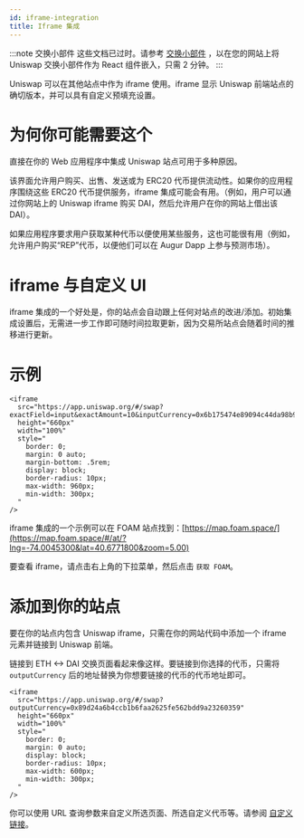 ```yaml
---
id: iframe-integration
title: Iframe 集成
---
```


:::note 交换小部件
这些文档已过时。请参考 [交换小部件](../../../swap-widget/guides/getting-started) ，以在您的网站上将 Uniswap 交换小部件作为 React 组件嵌入，只需 2 分钟。
:::

Uniswap 可以在其他站点中作为 iframe 使用。iframe 显示 Uniswap 前端站点的确切版本，并可以具有自定义预填充设置。

# 为何你可能需要这个

直接在你的 Web 应用程序中集成 Uniswap 站点可用于多种原因。

该界面允许用户购买、出售、发送或为 ERC20 代币提供流动性。如果你的应用程序围绕这些 ERC20 代币提供服务，iframe 集成可能会有用。（例如，用户可以通过你网站上的 Uniswap iframe 购买 DAI，然后允许用户在你的网站上借出该 DAI）。

如果应用程序要求用户获取某种代币以便使用某些服务，这也可能很有用（例如，允许用户购买“REP”代币，以便他们可以在 Augur Dapp 上参与预测市场）。

# iframe 与自定义 UI

iframe 集成的一个好处是，你的站点会自动跟上任何对站点的改进/添加。初始集成设置后，无需进一步工作即可随时间拉取更新，因为交易所站点会随着时间的推移进行更新。

# 示例

```text
<iframe
  src="https://app.uniswap.org/#/swap?exactField=input&exactAmount=10&inputCurrency=0x6b175474e89094c44da98b954eedeac495271d0f"
  height="660px"
  width="100%"
  style="
    border: 0;
    margin: 0 auto;
    margin-bottom: .5rem;
    display: block;
    border-radius: 10px;
    max-width: 960px;
    min-width: 300px;
  "
/>
```

iframe 集成的一个示例可以在 FOAM 站点找到：[https://map.foam.space/](https://map.foam.space/#/at/?lng=-74.0045300&lat=40.6771800&zoom=5.00)

要查看 iframe，请点击右上角的下拉菜单，然后点击 `获取 FOAM`。

# 添加到你的站点

要在你的站点内包含 Uniswap iframe，只需在你的网站代码中添加一个 iframe 元素并链接到 Uniswap 前端。

链接到 ETH &lt;-&gt; DAI 交换页面看起来像这样。要链接到你选择的代币，只需将 `outputCurrency` 后的地址替换为你想要链接的代币的代币地址即可。

```text
<iframe
  src="https://app.uniswap.org/#/swap?outputCurrency=0x89d24a6b4ccb1b6faa2625fe562bdd9a23260359"
  height="660px"
  width="100%"
  style="
    border: 0;
    margin: 0 auto;
    display: block;
    border-radius: 10px;
    max-width: 600px;
    min-width: 300px;
  "
/>
```

你可以使用 URL 查询参数来自定义所选页面、所选自定义代币等。请参阅 [自定义链接](custom-interface-linking)。